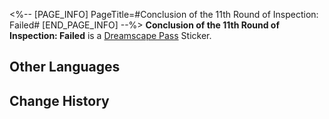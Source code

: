 <%-- [PAGE_INFO]
PageTitle=#Conclusion of the 11th Round of Inspection: Failed#
[END_PAGE_INFO] --%>
{{Stub|Location information}}
{{Item Infobox
|id          = 223633
|image       = Dreamscape Pass Sticker Text.png
|type        = Dreamscape Pass Sticker
|type2       = Nobodys In the Big Dream Stickers
|invCategory = 
|rarity      = 4
|effect      = 
|description = Digital stickers that can be used to decorate the pages of the Dreamtour Handbook. They come in many different styles.
|source1     = [[Learn about the pessimistic side of Leo, head guard at Dewlight Pavilion]]
}}
{{Description|"Reason: Mr. Sunday vetoed the proposal to use fallen leaves instead of feathers for the visual effect iteration, requiring a reiteration of the plan."}}
'''Conclusion of the 11th Round of Inspection: Failed''' is a [[Dreamscape Pass]] Sticker.

==Other Languages==
{{Other Languages
|en   = Conclusion of the 11th Round of Inspection: Failed
|zhs  = 第11轮验收会议结论：不通过
|zht  = 第十一輪驗收會議結論：不通過
|ja   = 第11回検証会議の結論：不合格
|ko   = 제11차 검수 회의 결과: 불합격
|es   = Conclusión de la ronda 11 de inspección: Suspendido
|fr   = Conclusion de la 11ème réunion : Non validé
|ru   = Заключение одиннадцатого тура проверки: не пройдена
|th   = ผลสรุปการประชุมเพื่อตรวจรับรอบที่ 11: ไม่ผ่าน
|vi   = Kết luận họp nghiệm thu lần 11: không đạt
|de   = Fazit der 11. Inspektionskonferenz: Abgelehnt
|id   = Kesimpulan Inspeksi Ronde 11: Tidak Lulus
|pt   = Conclusão da 11ª Rodada de Inspeções: Reprovado
}}

==Change History==
{{Change History|2.1}}